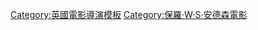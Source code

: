 {{Navbox
|name = 保罗·安德森的作品
|title = [[保罗·W·S·安德森|保罗·安德森]]执导电影
| state = {{{state|autocollapse}}}
| listclass = hlist

| group1 = 1990年代
| list1 = 
* 《{{le|極度暴劫|Shopping (1994 film)}}》（1994）
* 《[[魔宮帝國 (電影)|魔宮帝國]]》（1995）
* 《[[黑洞表面|撕裂地平線]]》（1997）
* 《[[兵人]]》（1998）

| group2 = 2000年代
| list2 = 
* 《[[惡靈古堡 (电影)|惡靈古堡]]》（2002）
* 《[[异形大战铁血战士 (电影)|異形戰場]]》（2004）
* 《[[絕命尬車]]》（2008）

| group3 = 2010年代
| list3 = 
* 《[[惡靈古堡4：陰陽界]]》（2010）
* 《[[三劍俠 (2011年電影)|3D劍客聯盟：雲端之戰]]》（2011）
* 《[[生化危机：惩罚|惡靈古堡5：天譴日]]》（2012）
* 《[[龐貝末日：天火焚城|龐貝]]》（2014）
* 《[[惡靈古堡：最終章]]》（2016）

| group4 = 2020年代
| list4 = 
* 《[[魔物獵人 (電影)|魔物獵人]]》（2020）
}}<noinclude>
[[Category:英國電影導演模板]]
[[Category:保羅·W·S·安德森電影]]
</noinclude>